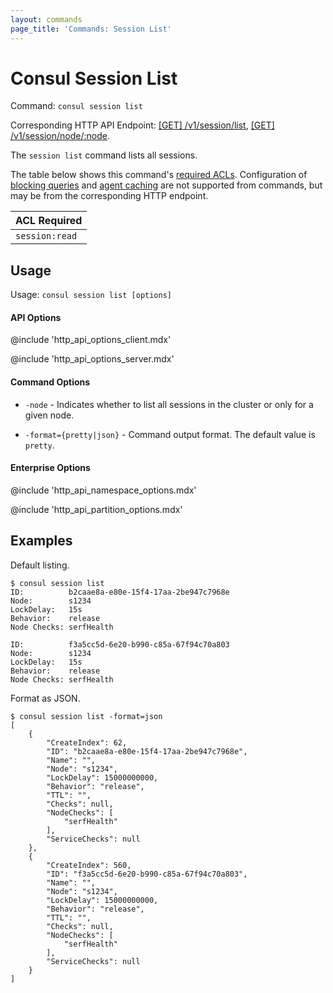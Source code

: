 ```yaml
---
layout: commands
page_title: 'Commands: Session List'
---
```


# Consul Session List

Command: `consul session list`

Corresponding HTTP API Endpoint: [\[GET\] /v1/session/list](/api-docs/session#list-sessions), [\[GET\] /v1/session/node/:node](/api-docs/session#list-sessions-for-node).

The `session list` command lists all sessions.

The table below shows this command's [required ACLs](/api#authentication). Configuration of
[blocking queries](/api-docs/features/blocking) and [agent caching](/api-docs/features/caching)
are not supported from commands, but may be from the corresponding HTTP endpoint.

| ACL Required   |
| -------------- |
| `session:read` |

## Usage

Usage: `consul session list [options]`

#### API Options

@include 'http_api_options_client.mdx'

@include 'http_api_options_server.mdx'

#### Command Options

- `-node` - Indicates whether to list all sessions in the cluster or only for a
  given node.

- `-format={pretty|json}` - Command output format. The default value is `pretty`.

#### Enterprise Options

@include 'http_api_namespace_options.mdx'

@include 'http_api_partition_options.mdx'

## Examples

Default listing.

```shell-session
$ consul session list
ID:          b2caae8a-e80e-15f4-17aa-2be947c7968e
Node:        s1234
LockDelay:   15s
Behavior:    release
Node Checks: serfHealth

ID:          f3a5cc5d-6e20-b990-c85a-67f94c70a803
Node:        s1234
LockDelay:   15s
Behavior:    release
Node Checks: serfHealth
```

Format as JSON.

```shell-session
$ consul session list -format=json
[
    {
        "CreateIndex": 62,
        "ID": "b2caae8a-e80e-15f4-17aa-2be947c7968e",
        "Name": "",
        "Node": "s1234",
        "LockDelay": 15000000000,
        "Behavior": "release",
        "TTL": "",
        "Checks": null,
        "NodeChecks": [
            "serfHealth"
        ],
        "ServiceChecks": null
    },
    {
        "CreateIndex": 560,
        "ID": "f3a5cc5d-6e20-b990-c85a-67f94c70a803",
        "Name": "",
        "Node": "s1234",
        "LockDelay": 15000000000,
        "Behavior": "release",
        "TTL": "",
        "Checks": null,
        "NodeChecks": [
            "serfHealth"
        ],
        "ServiceChecks": null
    }
]
```
